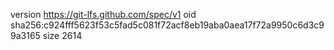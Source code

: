 version https://git-lfs.github.com/spec/v1
oid sha256:c924fff5623f53c5fad5c081f72acf8eb19aba0aea17f72a9950c6d3c99a3165
size 2614
